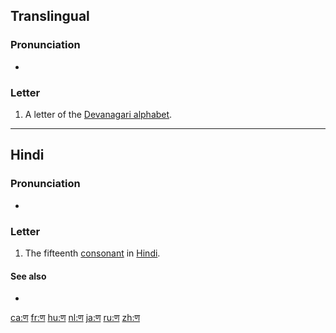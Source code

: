 {{Devanagari character info|hex=923|name=DEVANAGARI LETTER NNA|image=[[File:Deva-ण-order.gif|100px]]}}
{{also|प}}
==Translingual==

===Pronunciation===
* {{IPA|/ɳə/|lang=mul}} {{qualifier|may vary by language}}

===Letter===
{{mul-Deva|ṇa}}

# A letter of the [[Devanagari alphabet]].

----

==Hindi==

===Pronunciation===
* {{IPA|/ɳə/|lang=hi}}

===Letter===
{{head|hi|letter}}

# The fifteenth [[consonant]] in [[Hindi]].

====See also====

* {{list:Devanagari script letters/hi}}

[[ca:ण]]
[[fr:ण]]
[[hu:ण]]
[[nl:ण]]
[[ja:ण]]
[[ru:ण]]
[[zh:ण]]